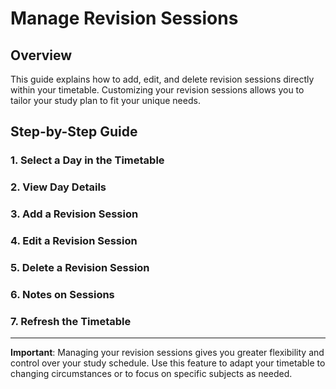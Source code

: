 # Manage Revision Sessions

## Overview

This guide explains how to add, edit, and delete revision sessions directly within your timetable. Customizing your revision sessions allows you to tailor your study plan to fit your unique needs.

## Step-by-Step Guide

### 1. Select a Day in the Timetable


<SelectDay />

### 2. View Day Details


<ViewDayDetails />

### 3. Add a Revision Session


<AddRevisionSession />

### 4. Edit a Revision Session


<EditRevisionSession />

### 5. Delete a Revision Session


<DeleteRevisionSession />

### 6. Notes on Sessions


<NotesOnSessions />

### 7. Refresh the Timetable


<RefreshTimetable />

---

**Important**: Managing your revision sessions gives you greater flexibility and control over your study schedule. Use this feature to adapt your timetable to changing circumstances or to focus on specific subjects as needed.